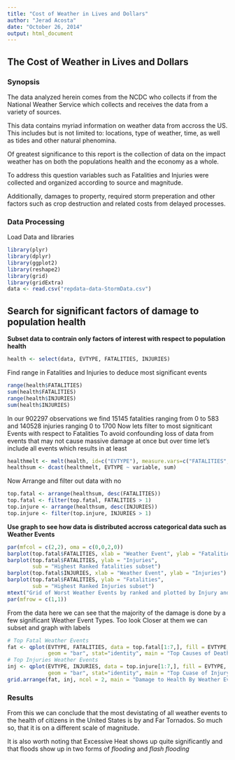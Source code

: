 ```yaml
---
title: "Cost of Weather in Lives and Dollars"
author: "Jerad Acosta"
date: "October 26, 2014"
output: html_document
---
```

## The Cost of Weather in Lives and Dollars

### Synopsis
The data analyzed herein comes from the NCDC who collects if from the National
Weather Service which collects and receives the data from a variety of sources.

This data contains myriad information on weather data from accross the US.
This includes but is not limited to: locations, type of weather, time, as well
as tides and other natural phenomina.

Of greatest significance to this report is the collection of data on the impact
weather has on both the populations health and the economy as a whole.

To address this question variables such as Fatalities and Injuries were collected
and organized according to source and magnitude.

Additionally, damages to property, required storm preperation and other factors
such as crop destruction and related costs from delayed processes.


### Data Processing
Load Data and libraries
```r
library(plyr)
library(dplyr)
library(ggplot2)
library(reshape2)
library(grid)
library(gridExtra)
data <- read.csv("repdata-data-StormData.csv")

```

## Search for significant factors of damage to population health
**Subset data to contrain only factors of interest with respect to population health**
```r
health <- select(data, EVTYPE, FATALITIES, INJURIES)
```

Find range in Fatalities and Injuries to deduce most significant events
```r
range(health$FATALITIES)
sum(health$FATALITIES)
range(health$INJURIES)
sum(health$INJURIES)
```

In our 902297 observations we find 15145 fatalities ranging from 0 to 583
and 140528 injuries ranging 0 to 1700
Now lets filter to most signiticant Events with respect to Fatalities
To avoid confounding loss of data from events that may not cause massive
damage at once but over time let's include all events which results in at least
```r
healthmelt <- melt(health, id=c("EVTYPE"), measure.vars=c("FATALITIES","INJURIES"))
healthsum <- dcast(healthmelt, EVTYPE ~ variable, sum)
```

Now Arrange and filter out data with no
```r
top.fatal <- arrange(healthsum, desc(FATALITIES))
top.fatal <- filter(top.fatal, FATALITIES > 1)
top.injure <- arrange(healthsum, desc(INJURIES))
top.injure <- filter(top.injure, INJURIES > 1)
```

**Use graph to see how data is distributed accross categorical data such as Weather Events**
```r
par(mfcol = c(2,2), oma = c(0,0,2,0))
barplot(top.fatal$FATALITIES, xlab = "Weather Event", ylab = "Fatalities")
barplot(top.fatal$FATALITIES, ylab = "Injuries",
        sub = "Highest Ranked fatalities subset")
barplot(top.fatal$INJURIES, xlab = "Weather Event", ylab = "Injuries")
barplot(top.fatal$FATALITIES, ylab = "Fatalities",
        sub = "Highest Ranked Injuries subset")
mtext("Grid of Worst Weather Events by ranked and plotted by Injury and Fatality count")
par(mfrow = c(1,1))
```

From the data here we can see that the majority of the damage is done by
a few significant Weather Event Types.
Too look Closer at them we can subset and graph with labels

```r
# Top Fatal Weather Events
fat <- qplot(EVTYPE, FATALITIES, data = top.fatal[1:7,], fill = EVTYPE,
             geom = "bar", stat="identity", main = "Top Causes of Death")
# Top Injuries Weather Events
inj <- qplot(EVTYPE, INJURIES, data = top.injure[1:7,], fill = EVTYPE,
             geom = "bar", stat="identity", main = "Top Cuase of Injury")
grid.arrange(fat, inj, ncol = 2, main = "Damage to Health By Weather Event")
```


### Results
From this we can conclude that the most devistating of all weather events
to the health of citizens in the United States is by and Far Tornados.
So much so, that it is on a different scale of magnitude.

It is also worth noting that Excessive Heat shows up quite significantly
and that floods show up in two forms of *flooding* and *flash flooding*